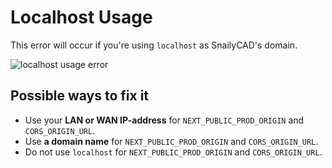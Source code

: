 # Localhost Usage

This error will occur if you're using `localhost` as SnailyCAD's domain.

![localhost usage error](/localhost-usage.png)

## Possible ways to fix it

- Use your **LAN or WAN IP-address** for `NEXT_PUBLIC_PROD_ORIGIN` and `CORS_ORIGIN_URL`.
- Use **a domain name** for `NEXT_PUBLIC_PROD_ORIGIN` and `CORS_ORIGIN_URL`.
- Do not use `localhost` for `NEXT_PUBLIC_PROD_ORIGIN` and `CORS_ORIGIN_URL`.
